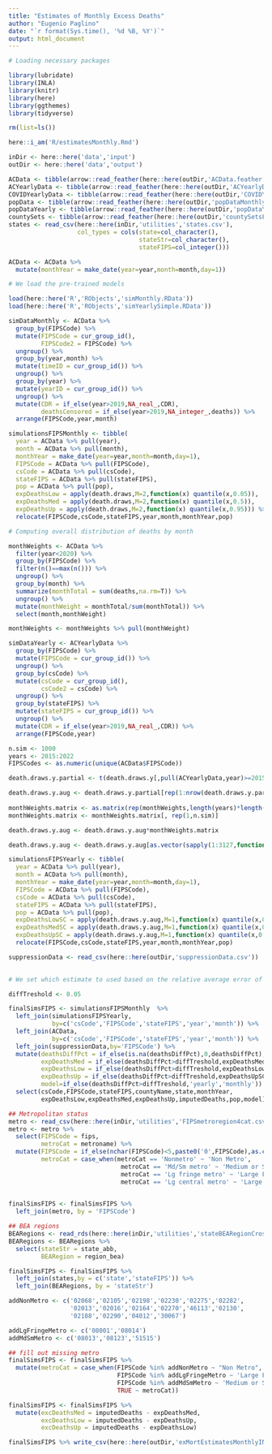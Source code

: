 ---
title: "Estimates of Monthly Excess Deaths"
author: "Eugenio Paglino"
date: "`r format(Sys.time(), '%d %B, %Y')`"
output: html_document
---

```{r, echo=F, message=F,warning=F}

# Loading necessary packages

library(lubridate)
library(INLA)
library(knitr)
library(here)
library(ggthemes)
library(tidyverse)

```

```{r, echo=FALSE, warning=F, message=F}

rm(list=ls())

here::i_am('R/estimatesMonthly.Rmd')

inDir <- here::here('data','input')
outDir <- here::here('data','output')

```


```{r, echo=F, message=F, warning=F}

ACData <- tibble(arrow::read_feather(here::here(outDir,'ACData.feather')))
ACYearlyData <- tibble(arrow::read_feather(here::here(outDir,'ACYearlyData.feather')))
COVIDYearlyData <- tibble(arrow::read_feather(here::here(outDir,'COVIDYearlyData.feather')))
popData <- tibble(arrow::read_feather(here::here(outDir,'popDataMonthly.feather')))
popDataYearly <- tibble(arrow::read_feather(here::here(outDir,'popDataYearly.feather')))
countySets <- tibble(arrow::read_feather(here::here(outDir,'countySetsFinal.feather')))
states <- read_csv(here::here(inDir,'utilities','states.csv'),
                   col_types = cols(state=col_character(),
                                    stateStr=col_character(),
                                    stateFIPS=col_integer()))

```

```{r}

ACData <- ACData %>%
  mutate(monthYear = make_date(year=year,month=month,day=1)) 

```

```{r, echo=F}

# We load the pre-trained models

load(here::here('R','RObjects','simMonthly.RData'))
load(here::here('R','RObjects','simYearlySimple.RData'))

```

```{r}

simDataMonthly <- ACData %>%
  group_by(FIPSCode) %>%
  mutate(FIPSCode = cur_group_id(),
         FIPSCode2 = FIPSCode) %>%
  ungroup() %>%
  group_by(year,month) %>%
  mutate(timeID = cur_group_id()) %>%
  ungroup() %>%
  group_by(year) %>%
  mutate(yearID = cur_group_id()) %>%
  ungroup() %>%
  mutate(CDR = if_else(year>2019,NA_real_,CDR),
         deathsCensored = if_else(year>2019,NA_integer_,deaths)) %>%
  arrange(FIPSCode,year,month)

```

```{r}

simulationsFIPSMonthly <- tibble(
  year = ACData %>% pull(year),
  month = ACData %>% pull(month),
  monthYear = make_date(year=year,month=month,day=1),
  FIPSCode = ACData %>% pull(FIPSCode),
  csCode = ACData %>% pull(csCode),
  stateFIPS = ACData %>% pull(stateFIPS),
  pop = ACData %>% pull(pop),
  expDeathsLow = apply(death.draws,M=2,function(x) quantile(x,0.05)),
  expDeathsMed = apply(death.draws,M=2,function(x) quantile(x,0.5)),
  expDeathsUp = apply(death.draws,M=2,function(x) quantile(x,0.95))) %>%
  relocate(FIPSCode,csCode,stateFIPS,year,month,monthYear,pop)

```

```{r, echo=F}

# Computing overall distribution of deaths by month

monthWeights <- ACData %>%
  filter(year<2020) %>%
  group_by(FIPSCode) %>%
  filter(n()==max(n())) %>%
  ungroup() %>%
  group_by(month) %>%
  summarize(monthTotal = sum(deaths,na.rm=T)) %>%
  ungroup() %>%
  mutate(monthWeight = monthTotal/sum(monthTotal)) %>%
  select(month,monthWeight)

monthWeights <- monthWeights %>% pull(monthWeight)

```

```{r}

simDataYearly <- ACYearlyData %>%
  group_by(FIPSCode) %>%
  mutate(FIPSCode = cur_group_id()) %>%
  ungroup() %>%
  group_by(csCode) %>%
  mutate(csCode = cur_group_id(),
         csCode2 = csCode) %>%
  ungroup() %>%
  group_by(stateFIPS) %>%
  mutate(stateFIPS = cur_group_id()) %>%
  ungroup() %>%
  mutate(CDR = if_else(year>2019,NA_real_,CDR)) %>%
  arrange(FIPSCode,year)

```

```{r}

n.sim <- 1000
years <- 2015:2022
FIPSCodes <- as.numeric(unique(ACData$FIPSCode))

death.draws.y.partial <- t(death.draws.y[,pull(ACYearlyData,year)>=2015])

death.draws.y.aug <- death.draws.y.partial[rep(1:nrow(death.draws.y.partial), each = 12), ]
  
monthWeights.matrix <- as.matrix(rep(monthWeights,length(years)*length(FIPSCodes)))
monthWeights.matrix <- monthWeights.matrix[, rep(1,n.sim)]

death.draws.y.aug <- death.draws.y.aug*monthWeights.matrix

death.draws.y.aug <- death.draws.y.aug[as.vector(sapply(1:3127,function(x) (1:86)+(96*(x-1)))),]

```

```{r}

simulationsFIPSYearly <- tibble(
  year = ACData %>% pull(year),
  month = ACData %>% pull(month),
  monthYear = make_date(year=year,month=month,day=1),
  FIPSCode = ACData %>% pull(FIPSCode),
  csCode = ACData %>% pull(csCode),
  stateFIPS = ACData %>% pull(stateFIPS),
  pop = ACData %>% pull(pop),
  expDeathsLowSC = apply(death.draws.y.aug,M=1,function(x) quantile(x,0.05)),
  expDeathsMedSC = apply(death.draws.y.aug,M=1,function(x) quantile(x,0.5)),
  expDeathsUpSC = apply(death.draws.y.aug,M=1,function(x) quantile(x,0.95))) %>%
  relocate(FIPSCode,csCode,stateFIPS,year,month,monthYear,pop)

```

```{r, echo=F}

suppressionData <- read_csv(here::here(outDir,'suppressionData.csv'))
  
```

```{r, echo=F}

# We set which estimate to used based on the relative average error of the

diffTreshold <- 0.05

finalSimsFIPS <- simulationsFIPSMonthly  %>%
  left_join(simulationsFIPSYearly,
            by=c('csCode','FIPSCode','stateFIPS','year','month')) %>%
  left_join(ACData,
            by=c('csCode','FIPSCode','stateFIPS','year','month')) %>%
  left_join(suppressionData,by='FIPSCode') %>%
  mutate(deathsDiffPct = if_else(is.na(deathsDiffPct),0,deathsDiffPct),
         expDeathsMed = if_else(deathsDiffPct>diffTreshold,expDeathsMedSC,expDeathsMed),
         expDeathsLow = if_else(deathsDiffPct>diffTreshold,expDeathsLowSC,expDeathsLow),
         expDeathsUp = if_else(deathsDiffPct>diffTreshold,expDeathsUpSC,expDeathsUp),
         model=if_else(deathsDiffPct>diffTreshold,'yearly','monthly')) %>%
  select(csCode,FIPSCode,stateFIPS,countyName,state,monthYear,
         expDeathsLow,expDeathsMed,expDeathsUp,imputedDeaths,pop,model)

```

```{r, echo=FALSE, warning=F, message=F}

## Metropolitan status
metro <- read_csv(here::here(inDir,'utilities','FIPSmetroregion4cat.csv'))
metro <- metro %>%
  select(FIPSCode = fips,
         metroCat = metroname) %>%
  mutate(FIPSCode = if_else(nchar(FIPSCode)<5,paste0('0',FIPSCode),as.character(FIPSCode)),
         metroCat = case_when(metroCat == 'Nonmetro' ~ 'Non Metro',
                               metroCat == 'Md/Sm metro' ~ 'Medium or Small Metro',
                               metroCat == 'Lg fringe metro' ~ 'Large Fringe Metro' ,
                               metroCat == 'Lg central metro' ~ 'Large Central Metro'))
  

finalSimsFIPS <- finalSimsFIPS %>%
  left_join(metro, by = 'FIPSCode')

```

```{r, echo=FALSE, warning=F, message=F}

## BEA regions
BEARegions <- read_rds(here::here(inDir,'utilities','stateBEARegionCrosswalk.rds'))
BEARegions <- BEARegions %>%
  select(stateStr = state_abb,
         BEARegion = region_bea)

finalSimsFIPS <- finalSimsFIPS %>%
  left_join(states,by = c('state','stateFIPS')) %>%
  left_join(BEARegions, by = 'stateStr')

```

```{r, echo=FALSE, warning=F, message=F}

addNonMetro <- c('02068','02105','02198','02230','02275','02282', 
                 '02013','02016','02164','02270','46113','02130',
                 '02188','02290','04012','30067')

addLgFringeMetro <- c('08001','08014')
addMdSmMetro <- c('08013','08123','51515')

## fill out missing metro
finalSimsFIPS <- finalSimsFIPS %>%
  mutate(metroCat = case_when(FIPSCode %in% addNonMetro ~ "Non Metro",
                              FIPSCode %in% addLgFringeMetro ~ 'Large Fringe Metro',
                              FIPSCode %in% addMdSmMetro ~ 'Medium or Small Metro',
                              TRUE ~ metroCat))

```

```{r, echo=FALSE, warning=F, message=F}

finalSimsFIPS <- finalSimsFIPS %>%
  mutate(excDeathsMed = imputedDeaths - expDeathsMed,
         excDeathsLow = imputedDeaths - expDeathsUp,
         excDeathsUp = imputedDeaths - expDeathsLow)

```

```{r, echo=FALSE, warning=F, message=F}

finalSimsFIPS %>% write_csv(here::here(outDir,'exMortEstimatesMonthlyINLA.csv'))

```